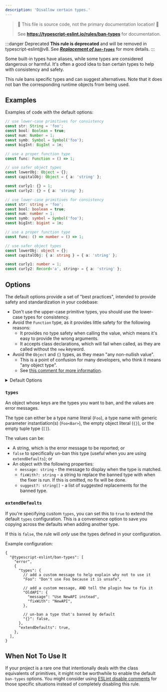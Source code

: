 ---
description: 'Disallow certain types.'
---


> 🛑 This file is source code, not the primary documentation location! 🛑
>
> See **https://typescript-eslint.io/rules/ban-types** for documentation.

:::danger Deprecated
**This rule is deprecated** and will be removed in typescript-eslint@v8.
See _**[Replacement of `ban-types`](/blog/announcing-typescript-eslint-v8-beta#replacement-of-ban-types)**_ for more details.
:::

Some built-in types have aliases, while some types are considered dangerous or harmful.
It's often a good idea to ban certain types to help with consistency and safety.

This rule bans specific types and can suggest alternatives.
Note that it does not ban the corresponding runtime objects from being used.

## Examples

Examples of code with the default options:

<Tabs>
<TabItem value="❌ Incorrect">

```ts
// use lower-case primitives for consistency
const str: String = 'foo';
const bool: Boolean = true;
const num: Number = 1;
const symb: Symbol = Symbol('foo');
const bigInt: BigInt = 1n;

// use a proper function type
const func: Function = () => 1;

// use safer object types
const lowerObj: Object = {};
const capitalObj: Object = { a: 'string' };

const curly1: {} = 1;
const curly2: {} = { a: 'string' };
```

</TabItem>
<TabItem value="✅ Correct">

```ts
// use lower-case primitives for consistency
const str: string = 'foo';
const bool: boolean = true;
const num: number = 1;
const symb: symbol = Symbol('foo');
const bigInt: bigint = 1n;

// use a proper function type
const func: () => number = () => 1;

// use safer object types
const lowerObj: object = {};
const capitalObj: { a: string } = { a: 'string' };

const curly1: number = 1;
const curly2: Record<'a', string> = { a: 'string' };
```

</TabItem>
</Tabs>

## Options

The default options provide a set of "best practices", intended to provide safety and standardization in your codebase:

- Don't use the upper-case primitive types, you should use the lower-case types for consistency.
- Avoid the `Function` type, as it provides little safety for the following reasons:
  - It provides no type safety when calling the value, which means it's easy to provide the wrong arguments.
  - It accepts class declarations, which will fail when called, as they are called without the `new` keyword.
- Avoid the `Object` and `{}` types, as they mean "any non-nullish value".
  - This is a point of confusion for many developers, who think it means "any object type".
  - See [this comment for more information](https://github.com/typescript-eslint/typescript-eslint/issues/2063#issuecomment-675156492).

<details>
<summary>Default Options</summary>

{/* Inject default options */}

</details>

### `types`

An object whose keys are the types you want to ban, and the values are error messages.

The type can either be a type name literal (`Foo`), a type name with generic parameter instantiation(s) (`Foo<Bar>`), the empty object literal (`{}`), or the empty tuple type (`[]`).

The values can be:

- A string, which is the error message to be reported; or
- `false` to specifically un-ban this type (useful when you are using `extendDefaults`); or
- An object with the following properties:
  - `message: string` - the message to display when the type is matched.
  - `fixWith?: string` - a string to replace the banned type with when the fixer is run. If this is omitted, no fix will be done.
  - `suggest?: string[]` - a list of suggested replacements for the banned type.

### `extendDefaults`

If you're specifying custom `types`, you can set this to `true` to extend the default `types` configuration. This is a convenience option to save you copying across the defaults when adding another type.

If this is `false`, the rule will _only_ use the types defined in your configuration.

Example configuration:

```jsonc
{
  "@typescript-eslint/ban-types": [
    "error",
    {
      "types": {
        // add a custom message to help explain why not to use it
        "Foo": "Don't use Foo because it is unsafe",

        // add a custom message, AND tell the plugin how to fix it
        "OldAPI": {
          "message": "Use NewAPI instead",
          "fixWith": "NewAPI",
        },

        // un-ban a type that's banned by default
        "{}": false,
      },
      "extendDefaults": true,
    },
  ],
}
```

## When Not To Use It

If your project is a rare one that intentionally deals with the class equivalents of primitives, it might not be worthwhile to enable the default `ban-types` options.
You might consider using [ESLint disable comments](https://eslint.org/docs/latest/use/configure/rules#using-configuration-comments-1) for those specific situations instead of completely disabling this rule.
